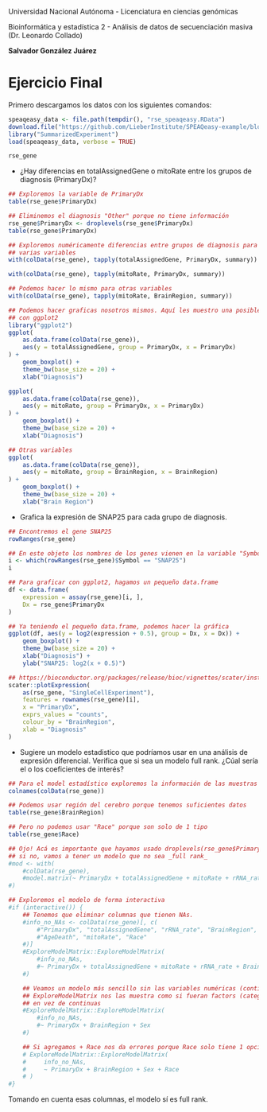 Universidad Nacional Autónoma - Licenciatura en ciencias genómicas

Bioinformática y estadística 2 - Análisis de datos de secuenciación masiva (Dr. Leonardo Collado)

**Salvador González Juárez**    

# Ejercicio Final

Primero descargamos los datos con los siguientes comandos:

```r
speaqeasy_data <- file.path(tempdir(), "rse_speaqeasy.RData")
download.file("https://github.com/LieberInstitute/SPEAQeasy-example/blob/master/rse_speaqeasy.RData?raw=true", speaqeasy_data, mode = "wb")
library("SummarizedExperiment")
load(speaqeasy_data, verbose = TRUE)

rse_gene
```

- ¿Hay diferencias en totalAssignedGene o mitoRate entre los grupos de diagnosis (PrimaryDx)?

```r
## Exploremos la variable de PrimaryDx
table(rse_gene$PrimaryDx)
```

```r
## Eliminemos el diagnosis "Other" porque no tiene información
rse_gene$PrimaryDx <- droplevels(rse_gene$PrimaryDx)
table(rse_gene$PrimaryDx)
```

```r
## Exploremos numéricamente diferencias entre grupos de diagnosis para
## varias variables
with(colData(rse_gene), tapply(totalAssignedGene, PrimaryDx, summary))
```


```R
with(colData(rse_gene), tapply(mitoRate, PrimaryDx, summary))
```

```r
## Podemos hacer lo mismo para otras variables
with(colData(rse_gene), tapply(mitoRate, BrainRegion, summary))
```

```r
## Podemos hacer graficas nosotros mismos. Aquí les muestro una posible respuesta
## con ggplot2
library("ggplot2")
ggplot(
    as.data.frame(colData(rse_gene)),
    aes(y = totalAssignedGene, group = PrimaryDx, x = PrimaryDx)
) +
    geom_boxplot() +
    theme_bw(base_size = 20) +
    xlab("Diagnosis")
```

```r
ggplot(
    as.data.frame(colData(rse_gene)),
    aes(y = mitoRate, group = PrimaryDx, x = PrimaryDx)
) +
    geom_boxplot() +
    theme_bw(base_size = 20) +
    xlab("Diagnosis")
```

```r
## Otras variables
ggplot(
    as.data.frame(colData(rse_gene)),
    aes(y = mitoRate, group = BrainRegion, x = BrainRegion)
) +
    geom_boxplot() +
    theme_bw(base_size = 20) +
    xlab("Brain Region")
```

- Grafica la expresión de SNAP25 para cada grupo de diagnosis.

```r
## Encontremos el gene SNAP25
rowRanges(rse_gene)
```

```r
## En este objeto los nombres de los genes vienen en la variable "Symbol"
i <- which(rowRanges(rse_gene)$Symbol == "SNAP25")
i
```

```r
## Para graficar con ggplot2, hagamos un pequeño data.frame
df <- data.frame(
    expression = assay(rse_gene)[i, ],
    Dx = rse_gene$PrimaryDx
)

## Ya teniendo el pequeño data.frame, podemos hacer la gráfica
ggplot(df, aes(y = log2(expression + 0.5), group = Dx, x = Dx)) +
    geom_boxplot() +
    theme_bw(base_size = 20) +
    xlab("Diagnosis") +
    ylab("SNAP25: log2(x + 0.5)")
```

```r
## https://bioconductor.org/packages/release/bioc/vignettes/scater/inst/doc/overview.html#3_Visualizing_expression_values
scater::plotExpression(
    as(rse_gene, "SingleCellExperiment"),
    features = rownames(rse_gene)[i],
    x = "PrimaryDx",
    exprs_values = "counts",
    colour_by = "BrainRegion",
    xlab = "Diagnosis"
)
```

- Sugiere un modelo estadistico que podríamos usar en una análisis de expresión diferencial. Verifica que si sea un modelo full rank. ¿Cúal sería el o los coeficientes de interés?

```r
## Para el model estadístico exploremos la información de las muestras
colnames(colData(rse_gene))
```

```r
## Podemos usar región del cerebro porque tenemos suficientes datos
table(rse_gene$BrainRegion)
```

```r
## Pero no podemos usar "Race" porque son solo de 1 tipo
table(rse_gene$Race)
```

```r
## Ojo! Acá es importante que hayamos usado droplevels(rse_gene$PrimaryDx)
## si no, vamos a tener un modelo que no sea _full rank_
#mod <- with(
    #colData(rse_gene),
    #model.matrix(~ PrimaryDx + totalAssignedGene + mitoRate + rRNA_rate + BrainRegion + Sex + AgeDeath)
#)

## Exploremos el modelo de forma interactiva
#if (interactive()) {
    ## Tenemos que eliminar columnas que tienen NAs.
    #info_no_NAs <- colData(rse_gene)[, c(
        #"PrimaryDx", "totalAssignedGene", "rRNA_rate", "BrainRegion", "Sex",
        #"AgeDeath", "mitoRate", "Race"
    #)]
    #ExploreModelMatrix::ExploreModelMatrix(
        #info_no_NAs,
        #~ PrimaryDx + totalAssignedGene + mitoRate + rRNA_rate + BrainRegion + Sex + AgeDeath
    #)

    ## Veamos un modelo más sencillo sin las variables numéricas (continuas) porque
    ## ExploreModelMatrix nos las muestra como si fueran factors (categoricas)
    ## en vez de continuas
    #ExploreModelMatrix::ExploreModelMatrix(
        #info_no_NAs,
        #~ PrimaryDx + BrainRegion + Sex
    #)

    ## Si agregamos + Race nos da errores porque Race solo tiene 1 opción
    # ExploreModelMatrix::ExploreModelMatrix(
    #     info_no_NAs,
    #     ~ PrimaryDx + BrainRegion + Sex + Race
    # )
#}
```

Tomando en cuenta esas columnas, el modelo sí es full rank.
